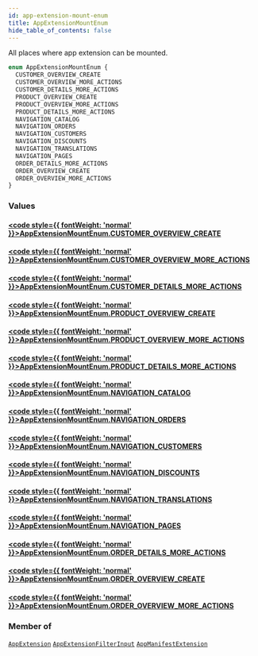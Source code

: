 ```yaml
---
id: app-extension-mount-enum
title: AppExtensionMountEnum
hide_table_of_contents: false
---
```








All places where app extension can be mounted.

```graphql
enum AppExtensionMountEnum {
  CUSTOMER_OVERVIEW_CREATE
  CUSTOMER_OVERVIEW_MORE_ACTIONS
  CUSTOMER_DETAILS_MORE_ACTIONS
  PRODUCT_OVERVIEW_CREATE
  PRODUCT_OVERVIEW_MORE_ACTIONS
  PRODUCT_DETAILS_MORE_ACTIONS
  NAVIGATION_CATALOG
  NAVIGATION_ORDERS
  NAVIGATION_CUSTOMERS
  NAVIGATION_DISCOUNTS
  NAVIGATION_TRANSLATIONS
  NAVIGATION_PAGES
  ORDER_DETAILS_MORE_ACTIONS
  ORDER_OVERVIEW_CREATE
  ORDER_OVERVIEW_MORE_ACTIONS
}
```


### Values

#### [<code style={{ fontWeight: 'normal' }}>AppExtensionMountEnum.<b>CUSTOMER_OVERVIEW_CREATE</b></code>](#) 
> 
> 

#### [<code style={{ fontWeight: 'normal' }}>AppExtensionMountEnum.<b>CUSTOMER_OVERVIEW_MORE_ACTIONS</b></code>](#) 
> 
> 

#### [<code style={{ fontWeight: 'normal' }}>AppExtensionMountEnum.<b>CUSTOMER_DETAILS_MORE_ACTIONS</b></code>](#) 
> 
> 

#### [<code style={{ fontWeight: 'normal' }}>AppExtensionMountEnum.<b>PRODUCT_OVERVIEW_CREATE</b></code>](#) 
> 
> 

#### [<code style={{ fontWeight: 'normal' }}>AppExtensionMountEnum.<b>PRODUCT_OVERVIEW_MORE_ACTIONS</b></code>](#) 
> 
> 

#### [<code style={{ fontWeight: 'normal' }}>AppExtensionMountEnum.<b>PRODUCT_DETAILS_MORE_ACTIONS</b></code>](#) 
> 
> 

#### [<code style={{ fontWeight: 'normal' }}>AppExtensionMountEnum.<b>NAVIGATION_CATALOG</b></code>](#) 
> 
> 

#### [<code style={{ fontWeight: 'normal' }}>AppExtensionMountEnum.<b>NAVIGATION_ORDERS</b></code>](#) 
> 
> 

#### [<code style={{ fontWeight: 'normal' }}>AppExtensionMountEnum.<b>NAVIGATION_CUSTOMERS</b></code>](#) 
> 
> 

#### [<code style={{ fontWeight: 'normal' }}>AppExtensionMountEnum.<b>NAVIGATION_DISCOUNTS</b></code>](#) 
> 
> 

#### [<code style={{ fontWeight: 'normal' }}>AppExtensionMountEnum.<b>NAVIGATION_TRANSLATIONS</b></code>](#) 
> 
> 

#### [<code style={{ fontWeight: 'normal' }}>AppExtensionMountEnum.<b>NAVIGATION_PAGES</b></code>](#) 
> 
> 

#### [<code style={{ fontWeight: 'normal' }}>AppExtensionMountEnum.<b>ORDER_DETAILS_MORE_ACTIONS</b></code>](#) 
> 
> 

#### [<code style={{ fontWeight: 'normal' }}>AppExtensionMountEnum.<b>ORDER_OVERVIEW_CREATE</b></code>](#) 
> 
> 

#### [<code style={{ fontWeight: 'normal' }}>AppExtensionMountEnum.<b>ORDER_OVERVIEW_MORE_ACTIONS</b></code>](#) 
> 
> 



### Member of

[`AppExtension`](../../../developer/api-reference/objects/app-extension)  <Badge class="secondary" text="object"/><Bullet />[`AppExtensionFilterInput`](../../../developer/api-reference/inputs/app-extension-filter-input)  <Badge class="secondary" text="input"/><Bullet />[`AppManifestExtension`](../../../developer/api-reference/objects/app-manifest-extension)  <Badge class="secondary" text="object"/>



